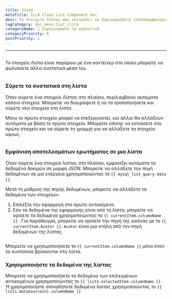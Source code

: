 ```yaml
---
title: Λίστα
metaTitle: ILLA Cloud List Component doc
desc: Το στοιχείο Λίστας σας επιτρέπει να δημιουργήσετε επαναλαμβανόμενες σειρές δεδομένων των οποίων η εμφάνιση και η αίσθηση ορίζονται από εσάς.
tagCategory: doc_menu_list_click
categoryName: 🧬 Συγκεντρώστε τα συστατικά
categoryPriority: 6
postPriority: 1
---
```


* * *

## <h2 hidden>Λίστα</h2>

Το στοιχείο Λίστα είναι παρόμοιο με ένα κοντέινερ στο οποίο μπορείτε να φωλιάσετε άλλα συστατικά μέσα του.

<img
  src='https://cdn.illacloud.com/official-website/img/docs/assemble/list.png'
  alt=""
/>

### Σύρετε τα συστατικά στη λίστα

Όταν σύρετε ένα στοιχείο Λίστας στο πλαίσιο, περιλαμβάνει αυτόματα κάποια στοιχεία. Μπορείτε να διαγράψετε ή να τα τροποποιήσετε και σύρετε νέα στοιχεία στη λίστα. 

Μόνο το πρώτο στοιχείο μπορεί να επεξεργαστεί, και άλλοι θα αλλάξουν αυτόματα με βάση το πρώτο στοιχείο. Μπορείτε επίσης να εστιάσετε στο πρώτο στοιχείο και να σύρετε τη γραμμή για να αλλάξετε τα στοιχεία ύψους.

<img
  src='https://cdn.illacloud.com/official-website/img/docs/assemble/list1.png'
  alt=""
/>

### Εμφάνιση αποτελεσμάτων ερωτήματος σε μια λίστα

Όταν σύρετε ένα στοιχείο λίστας στο πλαίσιο, εμφανίζει αυτόματα τα δεδομένα δοκιμών σε μορφή JSON. Μπορείτε να αλλάξετε την πηγή δεδομένων σε μια ενέργεια χρησιμοποιώντας το `{{ mysql_list_query.data }}`. 

Μετά τη ρύθμιση της πηγής δεδομένων, μπορείτε να αλλάξετε τα δεδομένα των στοιχείων:

1.  Επιλέξτε την εφαρμογή στο πρώτο αντικείμενο. 
2.  Εάν τα δεδομένα της εφαρμογής είναι από τη λίστα, μπορείτε να ορίσετε τα δεδομένα χρησιμοποιώντας το `{{ currentItem.columnName }}` . Για παράδειγμα, μπορείτε να ορίσετε την πηγή της εικόνας με το `{{ currentItem.Avater }}`. `Avater` είναι μια στήλη από την πηγή δεδομένων της λίστας.

<img
  src='https://cdn.illacloud.com/official-website/img/docs/assemble/list2.png'
  alt=""
/>

Μπορείτε να χρησιμοποιήσετε το `{{ currentItem.columnName }}` μόνο όταν τα συστατικά βρίσκονται στη λίστα. 

### Χρησιμοποιήστε τα δεδομένα της λίστας

Μπορείτε να χρησιμοποιήσετε τα δεδομένα των επιλεγμένων αντικειμένων χρησιμοποιώντας το `{{ list1.selectedItem.columnName }}`. Ή χρησιμοποιήστε οποιαδήποτε δεδομένα λίστας χρησιμοποιώντας το `{{ list1.dataSource[n].columnName }}`

<img
  src='https://cdn.illacloud.com/official-website/img/docs/assemble/list3.png'
  alt=""
/>

